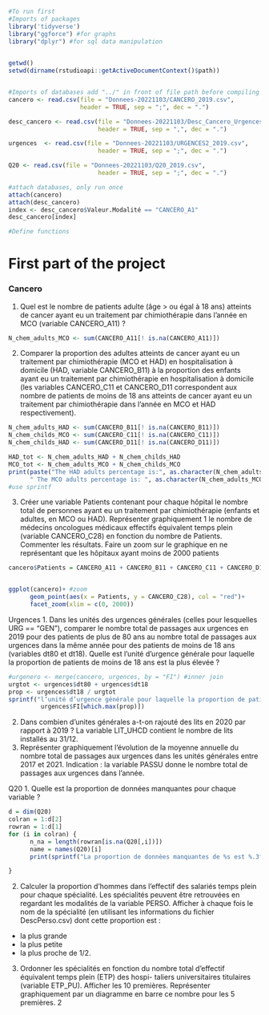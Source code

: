 
```r
#To run first
#Imports of packages
library('tidyverse')
library("ggforce") #for graphs
library("dplyr") #for sql data manipulation
 
```
```r

getwd()
setwd(dirname(rstudioapi::getActiveDocumentContext()$path))


#Imports of databases add "../" in front of file path before compiling in R mark down
cancero <- read.csv(file = "Donnees-20221103/CANCERO_2019.csv",
                    header = TRUE, sep = ";", dec = ".")

desc_cancero <- read.csv(file = "Donnees-20221103/Desc_Cancero_Urgences.csv",
                         header = TRUE, sep = ",", dec = ".")

urgences  <- read.csv(file = "Donnees-20221103/URGENCES2_2019.csv",
                         header = TRUE, sep = ";", dec = ".")

Q20 <- read.csv(file = "Donnees-20221103/Q20_2019.csv",
                         header = TRUE, sep = ";", dec = ".")

```

```r
#attach databases, only run once
attach(cancero)
attach(desc_cancero)
index <- desc_cancero$Valeur.Modalité == "CANCERO_A1"
desc_cancero[index]
```

```r
#Define functions


```
# First part of the project

### Cancero
1. Quel est le nombre de patients adulte (âge > ou égal à 18 ans) atteints de cancer ayant eu un traitement
par chimiothérapie dans l’année en MCO (variable CANCERO_A11) ?

```r
N_chem_adults_MCO <- sum(CANCERO_A11[! is.na(CANCERO_A11)])
```
2. Comparer la proportion des adultes atteints de cancer ayant eu un traitement par chimiothérapie
(MCO et HAD) en hospitalisation à domicile (HAD, variable CANCERO_B11) à la proportion des enfants
ayant eu un traitement par chimiothérapie en hospitalisation à domicile (les variables CANCERO_C11 et
CANCERO_D11 correspondent aux nombre de patients de moins de 18 ans atteints de cancer ayant eu un
traitement par chimiothérapie dans l’année en MCO et HAD respectivement).
```r
N_chem_adults_HAD <- sum(CANCERO_B11[! is.na(CANCERO_B11)]) 
N_chem_childs_MCO <- sum(CANCERO_C11[! is.na(CANCERO_C11)]) 
N_chem_childs_HAD <- sum(CANCERO_D11[! is.na(CANCERO_D11)]) 

HAD_tot <- N_chem_adults_HAD + N_chem_childs_HAD
MCO_tot <- N_chem_adults_MCO + N_chem_childs_MCO
print(paste("The HAD adults percentage is:", as.character(N_chem_adults_HAD/HAD_tot),
      " The MCO adults percentage is: ", as.character(N_chem_adults_MCO/MCO_tot)))
#use sprintf
```
3. Créer une variable Patients contenant pour chaque hôpital le nombre total de personnes ayant eu
un traitement par chimiothérapie (enfants et adultes, en MCO ou HAD). 
Représenter graphiquement
1 le nombre de médecins oncologues médicaux effectifs équivalent temps plein (variable CANCERO_C28)
en fonction du nombre de Patients. Commenter les résultats. Faire un zoom sur le graphique en ne
représentant que les hôpitaux ayant moins de 2000 patients
```r
cancero$Patients = CANCERO_A11 + CANCERO_B11 + CANCERO_C11 + CANCERO_D11


ggplot(cancero)+ #zoom
      geom_point(aes(x = Patients, y = CANCERO_C28), col = "red")+
      facet_zoom(xlim = c(0, 2000))

```

Urgences
1. Dans les unités des urgences générales (celles pour lesquelles URG == "GEN"), comparer le nombre total
de passages aux urgences en 2019 pour des patients de plus de 80 ans au nombre total de passages aux
urgences dans la même année pour des patients de moins de 18 ans (variables dt80 et dt18). Quelle est
l’unité d’urgence générale pour laquelle la proportion de patients de moins de 18 ans est la plus élevée ?
```r
#urgenero <- merge(cancero, urgences, by = "FI") #inner join
urgtot <- urgences$dt80 + urgences$dt18
prop <- urgences$dt18 / urgtot
sprintf("l’unité d’urgence générale pour laquelle la proportion de patients de moins de 18 ans est la plus élevée est FI = %s", 
         urgences$FI[which.max(prop)])
```
2. Dans combien d’unites générales a-t-on rajouté des lits en 2020 par rapport à 2019 ? La variable
LIT_UHCD contient le nombre de lits installés au 31/12.
3. Représenter graphiquement l’évolution de la moyenne annuelle du nombre total de passages aux urgences
dans les unités générales entre 2017 et 2021. Indication : la variable PASSU donne le nombre total de
passages aux urgences dans l’année.


Q20
1. Quelle est la proportion de données manquantes pour chaque variable ?
```r
d = dim(Q20)
colran = 1:d[2]
rowran = 1:d[1]
for (i in colran) {
      n_na = length(rowran[is.na(Q20[,i])])  
      name = names(Q20)[i]
      print(sprintf("La proportion de donnèes manquantes de %s est %.3f per cent", name,  n_na/d[1]*100))

}

```
2. Calculer la proportion d’hommes dans l’effectif des salariés temps plein pour chaque spécialité. Les
spécialités peuvent être retrouvées en regardant les modalités de la variable PERSO. Afficher à chaque fois
le nom de la spécialité (en utilisant les informations du fichier DescPerso.csv) dont cette proportion
est :
* la plus grande
* la plus petite
* la plus proche de 1/2.
3. Ordonner les spécialités en fonction du nombre total d’effectif équivalent temps plein (ETP) des hospi-
taliers universitaires titulaires (variable ETP_PU). Afficher les 10 premières. Représenter graphiquement
par un diagramme en barre ce nombre pour les 5 premières.
2